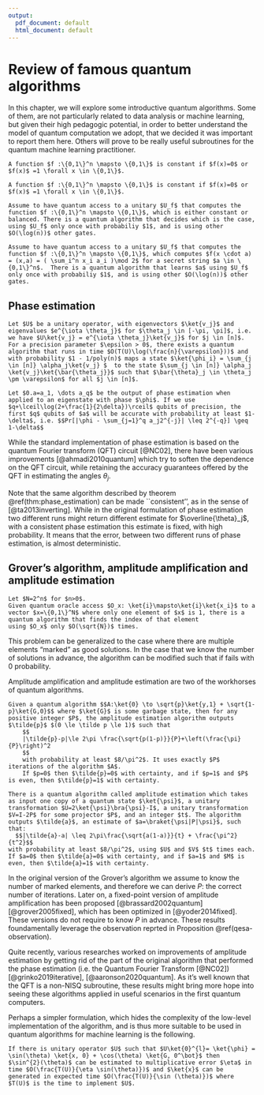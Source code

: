 ```yaml
---
output:
  pdf_document: default
  html_document: default
---
```



# Review of famous quantum algorithms
In this chapter, we will explore some introductive quantum algorithms. Some of them, are not particularly related to data analysis or machine learning, but given their high pedagogic potential, in order to better understand the model of quantum computation we adopt, that we decided it was important to report them here. Others will prove to be really useful subroutines for the quantum machine learning practitioner. 

```definition
A function $f :\{0,1\}^n \mapsto \{0,1\}$ is constant if $f(x)=0$ or $f(x)$ =1 \forall x \in \{0,1\}$.
```
```definition
A function $f :\{0,1\}^n \mapsto \{0,1\}$ is constant if $f(x)=0$ or $f(x)$ =1 \forall x \in \{0,1\}$.
```



```theorem
Assume to have quantum access to a unitary $U_f$ that computes the function $f :\{0,1\}^n \mapsto \{0,1\}$, which is either constant or balanced. There is a quantum algorithm that decides which is the case, using $U_f$ only once with probabiliy $1$, and is using other $O(\log(n))$ other gates. 
```


```theorem
Assume to have quantum access to a unitary $U_f$ that computes the function $f :\{0,1\}^n \mapsto \{0,1\}$, which computes $f(x \cdot a) = (x,a) = ( \sum_i^n x_i a_i )\mod 2$ for a secret string $a \in \{0,1\}^n$.  There is a quantum algorithm that learns $a$ using $U_f$ only once with probabiliy $1$, and is using other $O(\log(n))$ other gates. 
```




## Phase estimation {#section:phaseestimation}

<!--
# TODO Improve QFT part with other non-Fourier transform (wavelet, fourier on groups..)
# It would be cool to have some non-trivial facts about the QFT 
# (like how to see it as a mapping between elements of a group to a Hilbert space).
# But also it would be even better to have more quantum transform, like the Wavelet transfrom.
# This can be really helpful in the context of group-theoretical machine learning.
# labels: good first issue, help wanted, enhancement
-->


```theorem
Let $U$ be a unitary operator, with eigenvectors $\ket{v_j}$ and eigenvalues $e^{\iota \theta_j}$ for $\theta_j \in [-\pi, \pi]$, i.e. we have $U\ket{v_j} = e^{\iota \theta_j}\ket{v_j}$ for $j \in [n]$. For a precision parameter $\epsilon > 0$, there exists a quantum algorithm that runs in time $O(T(U)\log(\frac{n}{\varepsilon}))$ and with probability $1 - 1/poly(n)$ maps a state $\ket{\phi_i} = \sum_{j \in [n]} \alpha_j\ket{v_j} $  to the state $\sum_{j \in [n]} \alpha_j \ket{v_j}\ket{\bar{\theta_j}}$ such that $\bar{\theta}_j \in \theta_j \pm \varepsilon$ for all $j \in [n]$.
```


```theorem
Let $0.a=a_1, \dots a_q$ be the output of phase estimation when applied to an eigenstate with phase $\phi$. If we use $q+\lceil\log(2+\frac{1}{2\delta})\rceil$ qubits of precision, the first $q$ qubits of $a$ will be accurate with probability at least $1-\delta$, i.e. $$Pr[|\phi - \sum_{j=1}^q a_j2^{-j}| \leq 2^{-q}] \geq 1-\delta$$
```


While the standard implementation of phase estimation is based on the quantum Fourier transform (QFT) circuit [@NC02], there have been various improvements [@ahmadi2010quantum] which try to soften the dependence on the QFT circuit, while retaining the accuracy guarantees offered by the QFT in estimating the angles $\theta_j$.
\paragraph{Remark.} Note that the same algorithm described by theorem \@ref(thm:phase_estimation) can be made ``consistent'', as in the sense of [@ta2013inverting]. While in the original formulation of phase estimation two different runs might return different estimate for $\overline{\theta}_j$, with a consistent phase estimation this estimate is fixed, with high probability. It means that the error, between two different runs of phase estimation, is almost deterministic.








<!-- % We also describe another simple method of getting such consistent phase estimation, which is to combine phase estimation estimates that are obtained for two different precision values. Let us assume that the  -->
<!-- % eigenvalues for the unitary $U$ are $e^{2\pi i \theta_{i}}$ for $\theta_{i} \in [0, 1]$. First, we perform phase estimation with precision $\frac{1}{N_{1}}$ where $N_{1}=2^{l}$ is a power  -->
<!-- % of $2$. We repeat this procedure $O(\log N/\theta^{2})$ times and output the median estimate. If the value being estimated  -->
<!-- % is $\frac{\lambda + \alpha }{2^{l}}$ for $\lambda \in \Z$ and $\alpha \in [0,1]$ and $|\alpha - 1/2 | \geq \theta'$ for an explicit constant $\theta'$ (depending on $\theta$) then  -->
<!-- % with probability at least $1-1/\text{poly}(N)$ the median estimate will be unique and will equal to $1/2^{l}$ times the closest integer to $(\lambda+ \alpha)$.  -->
<!-- % In order to also produce a consistent estimate for the eigenvalues for the cases where the above procedure fails, we perform a second phase estimation with precision $2/3N_{1}$.  -->
<!-- % We repeat this procedure as above for $O(\log N/\theta^{2})$ iterations and taking the median estimate. The second procedure fails to produce a consistent estimate only  -->
<!-- % for eigenvalues $\frac{\lambda + \alpha }{2^{l}}$ for $\lambda \in \Z$ and $\alpha \in [0,1]$ and $|\alpha - 1/3 | \leq \theta'$ or $|\alpha - 2/3 | \leq \theta'$ for a suitable constant  -->
<!-- % $\theta'$. Since the cases where the two procedures fail are mutually exclusive, one of them succeeds with probability $1-1/\text{poly}(N)$. The estimate produced  -->
<!-- % by the phase estimation procedure is therefore deterministic with very high probability. In order to complete this proof sketch, we would have to give explicit values of the constants $\theta$ and $\theta'$  -->
<!-- % and the success probability, using the known distribution of outcomes for phase estimation.  -->


## Grover's algorithm, amplitude amplification and amplitude estimation

<!-- TODO: with high probability? how many other gates? -->

```theorem
Let $N=2^n$ for $n>0$. 
Given quantum oracle access $O_x: \ket{i}\mapsto\ket{i}\ket{x_i}$ to a vector $x=\{0,1\}^N$ where only one element of $x$ is 1, there is a quantum algorithm that finds the index of that element
using $O_x$ only $O(\sqrt{N})$ times. 
```

This problem can be generalized to the case where there are multiple elements "marked" as good solutions. In the case that we know the number of solutions in advance, the algorithm can be modified such that if fails with 0 probability. 


Amplitude amplification and amplitude estimation are two of the workhorses of quantum algorithms. 

```theorem
Given a quantum algorithm $$A:\ket{0} \to \sqrt{p}\ket{y,1} + \sqrt{1-p}\ket{G,0}$$ where $\ket{G}$ is some garbage state, then for any positive integer $P$, the amplitude estimation algorithm outputs $\tilde{p}$ $(0 \le \tilde p \le 1)$ such that
	$$
	|\tilde{p}-p|\le 2\pi \frac{\sqrt{p(1-p)}}{P}+\left(\frac{\pi}{P}\right)^2
	$$
	with probability at least $8/\pi^2$. It uses exactly $P$ iterations of the algorithm $A$.
	If $p=0$ then $\tilde{p}=0$ with certainty, and if $p=1$ and $P$ is even, then $\tilde{p}=1$ with certainty.
```

```theorem
There is a quantum algorithm called amplitude estimation which takes as input one copy of a quantum state $\ket{\psi}$, a unitary transformation $U=2\ket{\psi}\bra{\psi}-I$, a unitary transformation $V=I-2P$ for some projector $P$, and an integer $t$. The algorithm outputs $\tilde{a}$, an estimate of $a=\braket{\psi|P|\psi}$, such that: 
  $$|\tilde{a}-a| \leq 2\pi\frac{\sqrt{a(1-a)}}{t} + \frac{\pi^2}{t^2}$$ 
with probability at least $8/\pi^2$, using $U$ and $V$ $t$ times each. If $a=0$ then $\tilde{a}=0$ with certainty, and if $a=1$ and $M$ is even, then $\tilde{a}=1$ with certainty. 
```

In the original version of the Grover's algorithm we assume to know the number of marked elements, and therefore we can derive $P$: the correct number of iterations. Later on, a fixed-point version of amplitude amplification has been proposed [@brassard2002quantum]  [@grover2005fixed], which has been optimized in [@yoder2014fixed]. These versions do not require to know $P$ in advance. These results foundamentally leverage the observation reprted in Proposition \@ref(qesa-observation). 

Quite recently, various researches worked on improvements of amplitude estimation by getting rid of the part of the original algorithm that performed the phase estimation (i.e. the Quantum Fourier Transform [@NC02]) [@grinko2019iterative], [@aaronson2020quantum]. As it's well known that the QFT is a non-NISQ subroutine, these results might bring more hope into seeing these algorithms applied in useful scenarios in the first quantum computers. 



Perhaps a simpler formulation, which hides the complexity of the low-level implementation of the algorithm, and is thus more suitable to be used in quantum algorithms for machine learning is the following.

```lemma
If there is unitary operator $U$ such that $U\ket{0}^{l}= \ket{\phi} = \sin(\theta) \ket{x, 0} + \cos(\theta) \ket{G, 0^\bot}$ then  $\sin^{2}(\theta)$ can be estimated to multiplicative error $\eta$ in time $O(\frac{T(U)}{\eta \sin(\theta)})$ and $\ket{x}$ can be generated in expected time $O(\frac{T(U)}{\sin (\theta)})$ where $T(U)$ is the time to implement $U$.
```


